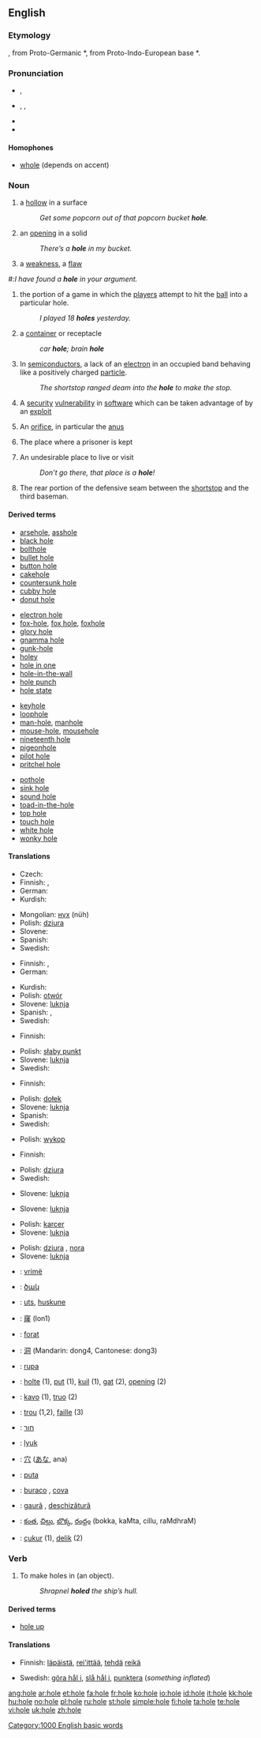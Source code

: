 {{see|Hole}}
==English==

===Etymology===
{{OE.}} {{term|hol|lang=ang||orifice, hollow place}}, from Proto-Germanic *{{term||khulaz}}, from Proto-Indo-European base *{{term||kel-}}.

===Pronunciation===
*{{a|RP}} {{IPA|/həʊl/}}, {{SAMPA|/h@Ul/}}
*{{a|US}} {{enPR| hōl}}, {{IPA|/hoʊl/}}, {{SAMPA|/hoUl/}}
*{{audio|en-us-hole.ogg|Audio (US)}}
*{{rhymes|əʊl}}

====Homophones====
*[[whole]] (depends on accent)

===Noun===
{{en-noun}}
{{wikipedia}}

# a [[hollow]] in a surface
#:''Get some popcorn out of that popcorn bucket '''hole'''.''
# an [[opening]] in a solid
#:''There’s a '''hole''' in my bucket.''
# a [[weakness]], a [[flaw]]

#:''I have found a '''hole''' in your argument.''
# {{golf}} the portion of a game in which the [[player]]s attempt to hit the [[ball]] into a particular hole.
#:''I played 18 '''holes''' yesterday.''
# {{informal}} a [[container]] or receptacle
#: ''car '''hole'''; brain '''hole'''''
# {{physics}} In [[semiconductor]]s, a lack of an [[electron]] in an occupied band behaving like a positively charged [[particle]].
#: ''The shortstop ranged deam into the '''hole''' to make the stop.''
# {{computer}} A [[security]] [[vulnerability]] in [[software]] which can be taken advantage of by an [[exploit]]
# {{context|anatomy|slang}} An [[orifice]], in particular the [[anus]]
# {{informal}} The place where a prisoner is kept
# {{slang}} An undesirable place to live or visit
#:''Don’t go there, that place is a '''hole'''!''
# {{baseball}} The rear portion of the defensive seam between the [[shortstop]] and the third baseman.

====Derived terms====
{{rel-top4}} <!--Note: four columns may seem unnecessary at the moment, but eventually there will be many more derived terms here-->
*[[arsehole]], [[asshole]]
*[[black hole]]
*[[bolthole]]
*[[bullet hole]]
*[[button hole]]
*[[cakehole]]
*[[countersunk hole]]
*[[cubby hole]]
*[[donut hole]]
{{rel-mid4}}
*[[electron hole]] 
*[[fox-hole]], [[fox hole]], [[foxhole]]
*[[glory hole]]
*[[gnamma hole]]
*[[gunk-hole]]
*[[holey]]
*[[hole in one]]
*[[hole-in-the-wall]]
*[[hole punch]]
*[[hole state]]
{{rel-mid4}}
*[[keyhole]]
*[[loophole]]
*[[man-hole]], [[manhole]]
*[[mouse-hole]], [[mousehole]]
*[[nineteenth hole]]
*[[pigeonhole]]
*[[pilot hole]]
*[[pritchel hole]]
{{rel-mid4}}
*[[pothole]]
*[[sink hole]]
*[[sound hole]]
*[[toad-in-the-hole]]
*[[top hole]]
*[[touch hole]]
*[[white hole]]
*[[wonky hole]]
{{rel-bottom}}

====Translations====
{{trans-top|hollow in some surface}}
* Czech: {{t-|cs|díra|f}}
* Finnish: {{t-|fi|kuoppa}}, {{t+|fi|kolo}}
* German: {{t+|de|Loch|n}}
* Kurdish: {{KUchar|[[چاڵ]]}}
{{trans-mid}}
* Mongolian: [[нүх]] (nüh)
* Polish: [[dziura]] {{f}}
* Slovene: {{t+|sl|luknja|f}}
* Spanish: {{t+|es|hueco|m}}
* Swedish: {{t+|sv|hål|n}}
{{trans-bottom}}

{{trans-top|opening in a solid}}
* Finnish: {{t+|fi|reikä}}, {{t+|fi|aukko}}
* German: {{t+|de|Loch|n}}
{{trans-mid}}
* Kurdish: {{t-|ku|کون|sc=KUchar}}
* Polish: [[otwór]] {{m}}
* Slovene: [[luknja]] {{f}}
* Spanish: {{qualifier|Spain}} {{t+|es|agujero|m}}, {{t+|es|hoyo|m}}
* Swedish: {{t+|sv|hål|n}}
{{trans-bottom}}

{{trans-top|weakness, flaw}}
* Finnish: {{t+|fi|aukko}}
{{trans-mid}}
* Polish: [[słaby punkt]] {{m}}
* Slovene: [[luknja]] {{f}}
* Swedish: {{t+|sv|hål|n}}
{{trans-bottom}}

{{trans-top|portion of a game of golf}}
* Finnish: {{t+|fi|reikä}}
{{trans-mid}}
* Polish: [[dołek]] {{m}}
* Slovene: [[luknja]] {{f}}
* Spanish: {{t+|es|hoyo|m}}
* Swedish: {{t+|sv|hål|n}}
{{trans-bottom}}

{{trans-top|container}}
{{trans-mid}}
* Polish: [[wykop]] {{m}}
{{trans-bottom}}

{{trans-top|lack of an electron}}
* Finnish: {{t+|fi|aukko}}
{{trans-mid}}
* Polish: [[dziura]] {{f}}
* Swedish: {{t+|sv|hål|n}}
{{trans-bottom}}

{{trans-top|security vulnerability}}
{{trans-mid}}
* Slovene: [[luknja]] {{f}}
{{trans-bottom}}
{{trans-top|orifice}}
{{trans-mid}}
* Slovene: [[luknja]] {{f}}
{{trans-bottom}}

{{trans-top|place where a prisoner is kept}}
{{trans-mid}}
* Polish: [[karcer]] {{m}}
* Slovene: [[luknja]] {{f}}
{{trans-bottom}}

{{trans-top|undesirable place}}
{{trans-mid}}
* Polish: [[dziura]] {{f}}, [[nora]] {{f}}
* Slovene: [[luknja]] {{f}}
{{trans-bottom}}

{{checktrans-top}}
*{{ttbc|Albanian}}: [[vrimë]] {{f}}
*{{ttbc|Armenian}}: [[ծակ]]
*{{ttbc|Basque}}: [[uts]], [[huskune]]
*{{ttbc|Cantonese}}: [[窿]] (lon1)
*{{ttbc|Catalan}}: [[forat]] {{m}}
*{{ttbc|Chinese}}: [[洞]] (Mandarin: dong4, Cantonese: dong3)
*{{ttbc|Croatian}}: [[rupa]] {{f}}
*{{ttbc|Dutch}}: [[holte]] {{f}} (1), [[put]] {{m}} (1), [[kuil]] {{m}} (1), [[gat]] {{n}} (2), [[opening]] {{f}} (2)
*{{ttbc|Esperanto}}: [[kavo]] (1), [[truo]] (2)
*{{ttbc|French}}: [[trou]] {{m}} (1,2), [[faille]] {{f}} (3)
*{{ttbc|Hebrew}}: [[חור]] {{m}}
{{checktrans-mid}}
*{{ttbc|Hungarian}}: [[lyuk]]
*{{ttbc|Japanese}}: [[穴]] ([[あな]], ana)
*{{ttbc|Maori}}: [[puta]]
*{{ttbc|Portuguese}}: [[buraco]] {{m}}, [[cova]] {{f}}
*{{ttbc|Romanian}}: [[gaură]] {{f}}, [[deschizătură]] {{f}}
*{{ttbc|Telugu}}: [[కంత]], [[చిల్లు]], [[బొక్క]], [[రంధ్రం]] (bokka, kaMta, cillu, raMdhraM)
*{{ttbc|Turkish}}: [[çukur]] (1), [[delik]] (2)
{{checktrans-bottom}}

===Verb===
{{en-verb|hol|ing}}

# {{transitive}} To make holes in (an object).
#:''Shrapnel '''holed''' the ship’s hull.''

====Derived terms====
*[[hole up]]

====Translations====
{{trans-top|to make holes}}
* Finnish: [[läpäistä]], [[rei'ittää]], [[tehdä]] [[reikä]]
{{trans-mid}}
* Swedish: [[göra hål i]], [[slå hål i]], [[punktera]] (''something inflated'')
{{trans-bottom}}

[[Category:1000 English basic words]]

[[ang:hole]]
[[ar:hole]]
[[et:hole]]
[[fa:hole]]
[[fr:hole]]
[[ko:hole]]
[[io:hole]]
[[id:hole]]
[[it:hole]]
[[kk:hole]]
[[hu:hole]]
[[no:hole]]
[[pl:hole]]
[[ru:hole]]
[[st:hole]]
[[simple:hole]]
[[fi:hole]]
[[ta:hole]]
[[te:hole]]
[[vi:hole]]
[[uk:hole]]
[[zh:hole]]
